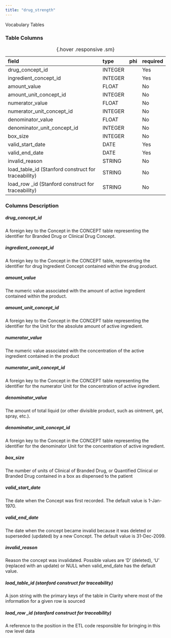 ```yaml
---
title: "drug_strength"
---
```


Vocabulary Tables

### Table Columns

| field                                               | type    | phi   | required   |
|:----------------------------------------------------|:--------|:------|:-----------|
| drug_concept_id                                     | INTEGER |       | Yes        |
| ingredient_concept_id                               | INTEGER |       | Yes        |
| amount_value                                        | FLOAT   |       | No         |
| amount_unit_concept_id                              | INTEGER |       | No         |
| numerator_value                                     | FLOAT   |       | No         |
| numerator_unit_concept_id                           | INTEGER |       | No         |
| denominator_value                                   | FLOAT   |       | No         |
| denominator_unit_concept_id                         | INTEGER |       | No         |
| box_size                                            | INTEGER |       | No         |
| valid_start_date                                    | DATE    |       | Yes        |
| valid_end_date                                      | DATE    |       | Yes        |
| invalid_reason                                      | STRING  |       | No         |
| load_table_id (Stanford construct for traceability) | STRING  |       | No         |
| load_row _id (Stanford construct for traceability)  | STRING  |       | No         |

:  {.hover .responsive .sm}

### Columns Description


##### drug_concept_id

A foreign key to the Concept in the CONCEPT table representing the identifier for Branded Drug or Clinical Drug Concept.

##### ingredient_concept_id

A foreign key to the Concept in the CONCEPT table, representing the identifier for drug Ingredient Concept contained within the drug product.

##### amount_value

The numeric value associated with the amount of active ingredient contained within the product.

##### amount_unit_concept_id

A foreign key to the Concept in the CONCEPT table representing the identifier for the Unit for the absolute amount of active ingredient.

##### numerator_value

The numeric value associated with the concentration of the active ingredient contained in the product

##### numerator_unit_concept_id

A foreign key to the Concept in the CONCEPT table representing the identifier for the numerator Unit for the concentration of active ingredient.

##### denominator_value

The amount of total liquid (or other divisible product, such as ointment, gel, spray, etc.).

##### denominator_unit_concept_id

A foreign key to the Concept in the CONCEPT table representing the identifier for the denominator Unit for the concentration of active ingredient.

##### box_size

The number of units of Clinical of Branded Drug, or Quantified Clinical or Branded Drug contained in a box as dispensed to the patient

##### valid_start_date

The date when the Concept was first recorded. The default value is 1-Jan-1970.

##### valid_end_date

The date when the concept became invalid because it was deleted or superseded (updated) by a new Concept. The default value is 31-Dec-2099.

##### invalid_reason

Reason the concept was invalidated. Possible values are 'D' (deleted), 'U' (replaced with an update) or NULL when valid_end_date has the default value.

##### load_table_id (stanford construct for traceability) 

A json string with the primary keys of the table in Clarity where most of the information for a given row is sourced

##### load_row _id (stanford construct for traceability) 

A reference to the position in the ETL code responsible for bringing in this row level data
